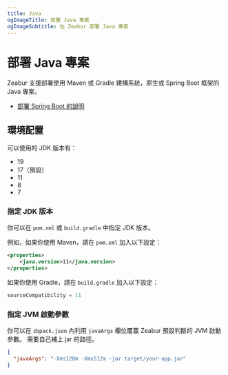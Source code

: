 ```yaml
---
title: Java
ogImageTitle: 部署 Java 專案
ogImageSubtitle: 在 Zeabur 部署 Java 專案
---
```


# 部署 Java 專案

Zeabur 支援部署使用 Maven 或 Gradle 建構系統，原生或 Spring Boot 框架的 Java 專案。

- [部署 Spring Boot 的說明](/guides/java/spring-boot)

## 環境配置

可以使用的 JDK 版本有：

- 19
- 17（預設）
- 11
- 8
- 7

### 指定 JDK 版本

你可以在 `pom.xml` 或 `build.gradle` 中指定 JDK 版本。

例如，如果你使用 Maven，請在 `pom.xml` 加入以下設定：

```xml
<properties>
    <java.version>11</java.version>
</properties>
```

如果你使用 Gradle，請在 `build.gradle` 加入以下設定：

```groovy
sourceCompatibility = 11
```

### 指定 JVM 啟動參數

你可以在 `zbpack.json` 內利用 `javaArgs` 欄位覆蓋 Zeabur 預設判斷的 JVM 啟動參數。
需要自己補上 jar 的路徑。

```json
{
  "javaArgs": "-Xms128m -Xmx512m -jar target/your-app.jar"
}
```
